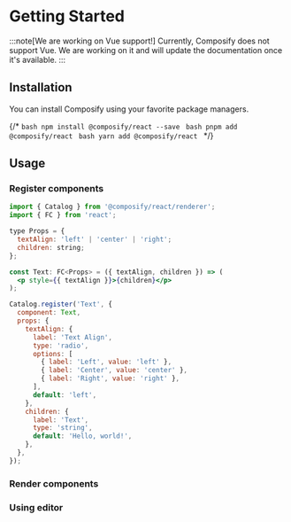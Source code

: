 # Getting Started

:::note[We are working on Vue support!]
Currently, Composify does not support Vue. We are working on it and will update the documentation once it's available.
:::

## Installation

You can install Composify using your favorite package managers.

{/* <Tabs groupId="package-manager">
  <TabItem value="npm" label="npm">
    ```bash
    npm install @composify/react --save
    ```
  </TabItem>
  <TabItem value="pnpm" label="pnpm">
    ```bash
    pnpm add @composify/react
    ```
  </TabItem>
  <TabItem value="yarn" label="yarn">
    ```bash
    yarn add @composify/react
    ```
  </TabItem>
</Tabs> */}

## Usage

### Register components

```jsx
import { Catalog } from '@composify/react/renderer';
import { FC } from 'react';

type Props = {
  textAlign: 'left' | 'center' | 'right';
  children: string;
};

const Text: FC<Props> = ({ textAlign, children }) => (
  <p style={{ textAlign }}>{children}</p>
);

Catalog.register('Text', {
  component: Text,
  props: {
    textAlign: {
      label: 'Text Align',
      type: 'radio',
      options: [
        { label: 'Left', value: 'left' },
        { label: 'Center', value: 'center' },
        { label: 'Right', value: 'right' },
      ],
      default: 'left',
    },
    children: {
      label: 'Text',
      type: 'string',
      default: 'Hello, world!',
    },
  },
});
```

### Render components

### Using editor